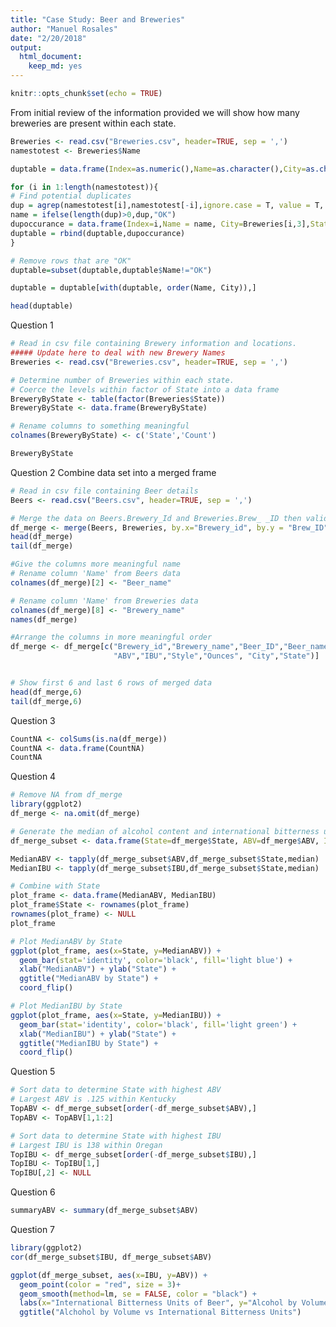 ```yaml
---
title: "Case Study: Beer and Breweries"
author: "Manuel Rosales"
date: "2/20/2018"
output:
  html_document:
    keep_md: yes
---
```


```r
knitr::opts_chunk$set(echo = TRUE)
```

From initial review of the information provided we will show how many breweries are present within each state.

```r
Breweries <- read.csv("Breweries.csv", header=TRUE, sep = ',')
namestotest <- Breweries$Name

duptable = data.frame(Index=as.numeric(),Name=as.character(),City=as.character(),State=as.character())

for (i in 1:length(namestotest)){
# Find potential duplicates
dup = agrep(namestotest[i],namestotest[-i],ignore.case = T, value = T, max.distance = .1, useBytes=FALSE)
name = ifelse(length(dup)>0,dup,"OK")
dupoccurance = data.frame(Index=i,Name = name, City=Breweries[i,3],State=Breweries[i,4])
duptable = rbind(duptable,dupoccurance)
}

# Remove rows that are "OK"
duptable=subset(duptable,duptable$Name!="OK")

duptable = duptable[with(duptable, order(Name, City)),]

head(duptable)

```
Question 1
```r
# Read in csv file containing Brewery information and locations.
##### Update here to deal with new Brewery Names
Breweries <- read.csv("Breweries.csv", header=TRUE, sep = ',')

# Determine number of Breweries within each state.
# Coerce the levels within factor of State into a data frame
BreweryByState <- table(factor(Breweries$State))
BreweryByState <- data.frame(BreweryByState)

# Rename columns to something meaningful
colnames(BreweryByState) <- c('State','Count')

BreweryByState
```

Question 2
Combine data set into a merged frame

```r
# Read in csv file containing Beer details
Beers <- read.csv("Beers.csv", header=TRUE, sep = ',')

# Merge the data on Beers.Brewery_Id and Breweries.Brew_ _ID then validate merged file
df_merge <- merge(Beers, Breweries, by.x="Brewery_id", by.y = "Brew_ID")
head(df_merge)
tail(df_merge)

#Give the columns more meaningful name
# Rename column 'Name' from Beers data
colnames(df_merge)[2] <- "Beer_name"

# Rename column 'Name' from Breweries data
colnames(df_merge)[8] <- "Brewery_name"
names(df_merge)

#Arrange the columns in more meaningful order
df_merge <- df_merge[c("Brewery_id","Brewery_name","Beer_ID","Beer_name",
                       "ABV","IBU","Style","Ounces", "City","State")]


# Show first 6 and last 6 rows of merged data
head(df_merge,6)
tail(df_merge,6)
```

Question 3

```r
CountNA <- colSums(is.na(df_merge))
CountNA <- data.frame(CountNA)
CountNA
```

Question 4
```r
# Remove NA from df_merge
library(ggplot2)
df_merge <- na.omit(df_merge)

# Generate the median of alcohol content and international bitterness unit for each State
df_merge_subset <- data.frame(State=df_merge$State, ABV=df_merge$ABV, IBU=df_merge$IBU)

MedianABV <- tapply(df_merge_subset$ABV,df_merge_subset$State,median)
MedianIBU <- tapply(df_merge_subset$IBU,df_merge_subset$State,median)

# Combine with State
plot_frame <- data.frame(MedianABV, MedianIBU)
plot_frame$State <- rownames(plot_frame)
rownames(plot_frame) <- NULL
plot_frame

# Plot MedianABV by State
ggplot(plot_frame, aes(x=State, y=MedianABV)) +
  geom_bar(stat='identity', color='black', fill='light blue') +
  xlab("MedianABV") + ylab("State") +
  ggtitle("MedianABV by State") +
  coord_flip()

# Plot MedianIBU by State  
ggplot(plot_frame, aes(x=State, y=MedianIBU)) +
  geom_bar(stat='identity', color='black', fill='light green') +
  xlab("MedianIBU") + ylab("State") +
  ggtitle("MedianIBU by State") +
  coord_flip()
```

Question 5
```r
# Sort data to determine State with highest ABV
# Largest ABV is .125 within Kentucky
TopABV <- df_merge_subset[order(-df_merge_subset$ABV),]
TopABV <- TopABV[1,1:2]

# Sort data to determine State with highest IBU
# Largest IBU is 138 within Oregan
TopIBU <- df_merge_subset[order(-df_merge_subset$IBU),]
TopIBU <- TopIBU[1,]
TopIBU[,2] <- NULL
```

Question 6
```r
summaryABV <- summary(df_merge_subset$ABV)
```

Question 7
```r
library(ggplot2)
cor(df_merge_subset$IBU, df_merge_subset$ABV)

ggplot(df_merge_subset, aes(x=IBU, y=ABV)) + 
  geom_point(color = "red", size = 3)+
  geom_smooth(method=lm, se = FALSE, color = "black") +
  labs(x="International Bitterness Units of Beer", y="Alcohol by Volume of Beer") + 
  ggtitle("Alchohol by Volume vs International Bitterness Units")
```